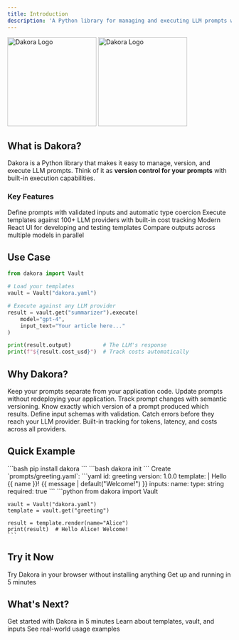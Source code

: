 ```yaml
---
title: Introduction
description: 'A Python library for managing and executing LLM prompts with type-safe inputs, versioning, and an interactive web playground'
---
```


<img
  className="block dark:hidden"
  src="/logo/light.svg"
  alt="Dakora Logo"
  width="200"
/>
<img
  className="hidden dark:block"
  src="/logo/dark.svg"
  alt="Dakora Logo"
  width="200"
/>

## What is Dakora?

Dakora is a Python library that makes it easy to manage, version, and execute LLM prompts. Think of it as **version control for your prompts** with built-in execution capabilities.

### Key Features

<CardGroup cols={2}>
  <Card
    title="Type-Safe Templates"
    icon="shield-check"
    href="/concepts/templates"
  >
    Define prompts with validated inputs and automatic type coercion
  </Card>
  <Card
    title="LLM Execution"
    icon="rocket"
    href="/features/llm-execution"
  >
    Execute templates against 100+ LLM providers with built-in cost tracking
  </Card>
  <Card
    title="Interactive Playground"
    icon="laptop"
    href="/features/playground"
  >
    Modern React UI for developing and testing templates
  </Card>
  <Card
    title="Model Comparison"
    icon="scale-balanced"
    href="/features/model-comparison"
  >
    Compare outputs across multiple models in parallel
  </Card>
</CardGroup>

## Use Case

```python
from dakora import Vault

# Load your templates
vault = Vault("dakora.yaml")

# Execute against any LLM provider
result = vault.get("summarizer").execute(
    model="gpt-4",
    input_text="Your article here..."
)

print(result.output)          # The LLM's response
print(f"${result.cost_usd}")  # Track costs automatically
```

## Why Dakora?

<AccordionGroup>
  <Accordion title="Separation of Concerns">
    Keep your prompts separate from your application code. Update prompts without redeploying your application.
  </Accordion>

  <Accordion title="Version Control">
    Track prompt changes with semantic versioning. Know exactly which version of a prompt produced which results.
  </Accordion>

  <Accordion title="Type Safety">
    Define input schemas with validation. Catch errors before they reach your LLM provider.
  </Accordion>

  <Accordion title="Cost Transparency">
    Built-in tracking for tokens, latency, and costs across all providers.
  </Accordion>
</AccordionGroup>

## Quick Example

<Steps>
  <Step title="Install Dakora">
    ```bash
    pip install dakora
    ```
  </Step>

  <Step title="Initialize Project">
    ```bash
    dakora init
    ```
  </Step>

  <Step title="Create Template">
    Create `prompts/greeting.yaml`:
    ```yaml
    id: greeting
    version: 1.0.0
    template: |
      Hello {{ name }}!
      {{ message | default("Welcome!") }}
    inputs:
      name:
        type: string
        required: true
    ```
  </Step>

  <Step title="Use in Code">
    ```python
    from dakora import Vault

    vault = Vault("dakora.yaml")
    template = vault.get("greeting")

    result = template.render(name="Alice")
    print(result)  # Hello Alice! Welcome!
    ```
  </Step>
</Steps>

## Try it Now

<CardGroup cols={2}>
  <Card
    title="Live Playground"
    icon="globe"
    href="https://playground.dakora.io"
  >
    Try Dakora in your browser without installing anything
  </Card>
  <Card
    title="Quick Start Guide"
    icon="rocket"
    href="/quickstart"
  >
    Get up and running in 5 minutes
  </Card>
</CardGroup>

## What's Next?

<CardGroup cols={3}>
  <Card
    title="Quick Start"
    icon="play"
    href="/quickstart"
  >
    Get started with Dakora in 5 minutes
  </Card>
  <Card
    title="Core Concepts"
    icon="book"
    href="/concepts/templates"
  >
    Learn about templates, vault, and inputs
  </Card>
  <Card
    title="Examples"
    icon="code"
    href="/examples/basic-usage"
  >
    See real-world usage examples
  </Card>
</CardGroup>
